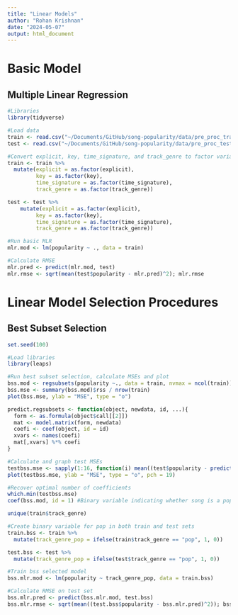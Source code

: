 ```yaml
---
title: "Linear Models"
author: "Rohan Krishnan"
date: "2024-05-07"
output: html_document
---
```


# Basic Model

## Multiple Linear Regression

```r
#Libraries
library(tidyverse)

#Load data
train <- read.csv("~/Documents/GitHub/song-popularity/data/pre_proc_train.csv")
test <- read.csv("~/Documents/GitHub/song-popularity/data/pre_proc_test.csv")

#Convert explicit, key, time_signature, and track_genre to factor variables
train <- train %>%
  mutate(explicit = as.factor(explicit),
         key = as.factor(key),
         time_signature = as.factor(time_signature),
         track_genre = as.factor(track_genre))

test <- test %>%
    mutate(explicit = as.factor(explicit),
         key = as.factor(key),
         time_signature = as.factor(time_signature),
         track_genre = as.factor(track_genre))

#Run basic MLR
mlr.mod <- lm(popularity ~ ., data = train)

#Calculate RMSE
mlr.pred <- predict(mlr.mod, test)
mlr.rmse <- sqrt(mean(test$popularity - mlr.pred)^2); mlr.rmse
```

# Linear Model Selection Procedures

## Best Subset Selection

```r
set.seed(100)

#Load libraries
library(leaps)

#Run best subset selection, calculate MSEs and plot
bss.mod <- regsubsets(popularity ~., data = train, nvmax = ncol(train))
bss.mse <- summary(bss.mod)$rss / nrow(train)
plot(bss.mse, ylab = "MSE", type = "o")

predict.regsubsets <- function(object, newdata, id, ...){
  form <- as.formula(object$call[[2]])
  mat <- model.matrix(form, newdata)
  coefi <- coef(object, id = id)
  xvars <- names(coefi)
  mat[,xvars] %*% coefi
}

#Calculate and graph test MSEs
testbss.mse <- sapply(1:16, function(i) mean((test$popularity - predict.regsubsets(bss.mod, test, i))^2))
plot(testbss.mse, ylab = "MSE", type = "o", pch = 19)

#Recover optimal number of coefficients
which.min(testbss.mse)
coef(bss.mod, id = 1) #Binary variable indicating whether song is a pop song or not is most useful

unique(train$track_genre)

#Create binary variable for pop in both train and test sets
train.bss <- train %>%
  mutate(track_genre_pop = ifelse(train$track_genre == "pop", 1, 0))

test.bss <- test %>%
  mutate(track_genre_pop = ifelse(test$track_genre == "pop", 1, 0))

#Train bss selected model
bss.mlr.mod <- lm(popularity ~ track_genre_pop, data = train.bss)

#Calculate RMSE on test set
bss.mlr.pred <- predict(bss.mlr.mod, test.bss)
bss.mlr.rmse <- sqrt(mean((test.bss$popularity - bss.mlr.pred)^2)); bss.mlr.rmse
```
